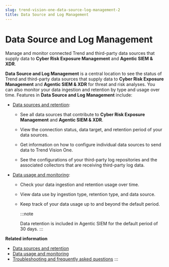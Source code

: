 ```yaml
---
slug: trend-vision-one-data-source-log-management-2
title: Data Source and Log Management
---
```

# Data Source and Log Management

Manage and monitor connected Trend and third-party data sources that supply data to **Cyber Risk Exposure Management** and **Agentic SIEM & XDR**.

**Data Source and Log Management** is a central location to see the status of Trend and third-party data sources that supply data to **Cyber Risk Exposure Management** and **Agentic SIEM & XDR** for threat and risk analyses. You can also monitor your data ingestion and retention by type and usage over time. Features in **Data Source and Log Management** include:

- [Data sources and retention](data-sources-retention.mdx):

  - See all data sources that contribute to **Cyber Risk Exposure Management** and **Agentic SIEM & XDR**.

  - View the connection status, data target, and retention period of your data sources.

  - Get information on how to configure individual data sources to send data to Trend Vision One.

  - See the configurations of your third-party log repositories and the associated collectors that are receiving third-party log data.

- [Data usage and monitoring](data-usage-monitoring.mdx):

  - Check your data ingestion and retention usage over time.

  - View data use by ingestion type, retention type, and data source.

  - Keep track of your data usage up to and beyond the default period.

    :::note

    Data retention is included in Agentic SIEM for the default period of 30 days.
    :::

**Related information**

- [Data sources and retention](data-sources-retention-2.md "View the status of Trend and third-party data sources that supply data to Cyber Risk Exposure Management and Agentic SIEM & XDR, including third-party log repositories, and manage data retention periods.")
- [Data usage and monitoring](data-usage-monitoring-2.md "Monitor the volume of third-party log and select Trend Vision One Agentic SIEM & XDR data you are ingesting and retaining to help keep track of your credit usage and ensure you are receiving the data you need.")
- [Troubleshooting and frequently asked questions](dslm-faqs-2.md "Get help and find answers to questions about Data Source and Log Management.")
:::
